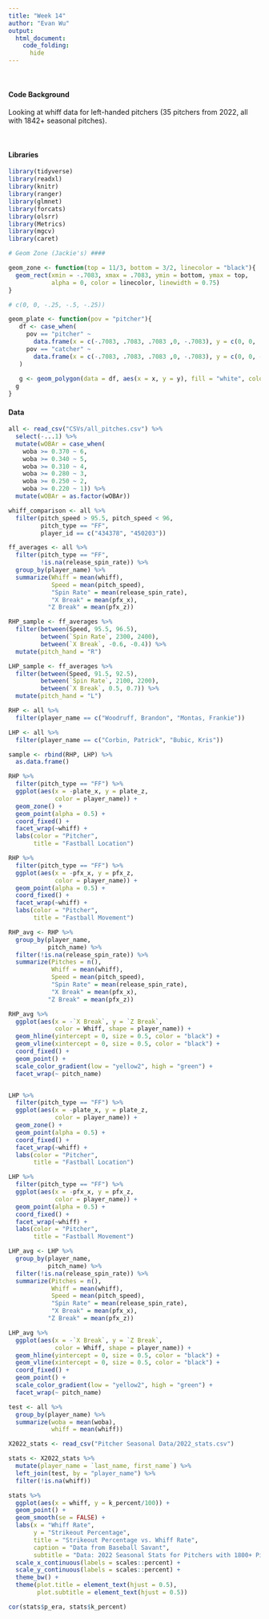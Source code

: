 ```yaml
---
title: "Week 14"
author: "Evan Wu"
output: 
  html_document:
    code_folding:
      hide
---
```


<br>

#### Code Background

Looking at whiff data for left-handed pitchers (35 pitchers from 2022, all with
1842+ seasonal pitches). 

<br>

#### Libraries
```r
library(tidyverse)
library(readxl)
library(knitr)
library(ranger)
library(glmnet)
library(forcats)
library(olsrr)
library(Metrics)
library(mgcv)
library(caret)
```


``` r
# Geom Zone (Jackie's) ####

geom_zone <- function(top = 11/3, bottom = 3/2, linecolor = "black"){
  geom_rect(xmin = -.7083, xmax = .7083, ymin = bottom, ymax = top,
            alpha = 0, color = linecolor, linewidth = 0.75)
}

# c(0, 0, -.25, -.5, -.25))

geom_plate <- function(pov = "pitcher"){
   df <- case_when(
     pov == "pitcher" ~ 
       data.frame(x = c(-.7083, .7083, .7083 ,0, -.7083), y = c(0, 0, .25, .5, .25)),
     pov == "catcher" ~ 
       data.frame(x = c(-.7083, .7083, .7083 ,0, -.7083), y = c(0, 0, -.25, -.5, -.25))
   )
  
   g <- geom_polygon(data = df, aes(x = x, y = y), fill = "white", color = "black", linewidth = 1.25)
  g
}
```

#### Data
```r

all <- read_csv("CSVs/all_pitches.csv") %>% 
  select(-...1) %>% 
  mutate(wOBAr = case_when(
    woba >= 0.370 ~ 6,
    woba >= 0.340 ~ 5,
    woba >= 0.310 ~ 4,
    woba >= 0.280 ~ 3,
    woba >= 0.250 ~ 2,
    woba >= 0.220 ~ 1)) %>% 
  mutate(wOBAr = as.factor(wOBAr))

```

```r
whiff_comparison <- all %>% 
  filter(pitch_speed > 95.5, pitch_speed < 96,
         pitch_type == "FF",
         player_id == c("434378", "450203"))

ff_averages <- all %>% 
  filter(pitch_type == "FF",
         !is.na(release_spin_rate)) %>% 
  group_by(player_name) %>% 
  summarize(Whiff = mean(whiff),
            Speed = mean(pitch_speed),
            "Spin Rate" = mean(release_spin_rate),
            "X Break" = mean(pfx_x),
           "Z Break" = mean(pfx_z))

RHP_sample <- ff_averages %>% 
  filter(between(Speed, 95.5, 96.5),
         between(`Spin Rate`, 2300, 2400),
         between(`X Break`, -0.6, -0.4)) %>% 
  mutate(pitch_hand = "R")

LHP_sample <- ff_averages %>% 
  filter(between(Speed, 91.5, 92.5),
         between(`Spin Rate`, 2100, 2200),
         between(`X Break`, 0.5, 0.7)) %>% 
  mutate(pitch_hand = "L")

RHP <- all %>% 
  filter(player_name == c("Woodruff, Brandon", "Montas, Frankie"))

LHP <- all %>% 
  filter(player_name == c("Corbin, Patrick", "Bubic, Kris"))

sample <- rbind(RHP, LHP) %>% 
  as.data.frame()

RHP %>% 
  filter(pitch_type == "FF") %>% 
  ggplot(aes(x = -plate_x, y = plate_z, 
             color = player_name)) +
  geom_zone() +
  geom_point(alpha = 0.5) +
  coord_fixed() +
  facet_wrap(~whiff) +
  labs(color = "Pitcher",
       title = "Fastball Location")

RHP %>% 
  filter(pitch_type == "FF") %>% 
  ggplot(aes(x = -pfx_x, y = pfx_z, 
             color = player_name)) +
  geom_point(alpha = 0.5) +
  coord_fixed() +
  facet_wrap(~whiff) +
  labs(color = "Pitcher",
       title = "Fastball Movement")

RHP_avg <- RHP %>% 
  group_by(player_name,
           pitch_name) %>% 
  filter(!is.na(release_spin_rate)) %>% 
  summarize(Pitches = n(),
            Whiff = mean(whiff),
            Speed = mean(pitch_speed),
            "Spin Rate" = mean(release_spin_rate),
            "X Break" = mean(pfx_x),
           "Z Break" = mean(pfx_z))

RHP_avg %>% 
  ggplot(aes(x = -`X Break`, y = `Z Break`,
             color = Whiff, shape = player_name)) +
  geom_hline(yintercept = 0, size = 0.5, color = "black") +
  geom_vline(xintercept = 0, size = 0.5, color = "black") +
  coord_fixed() +
  geom_point() +
  scale_color_gradient(low = "yellow2", high = "green") +
  facet_wrap(~ pitch_name)


LHP %>% 
  filter(pitch_type == "FF") %>% 
  ggplot(aes(x = -plate_x, y = plate_z, 
             color = player_name)) +
  geom_zone() +
  geom_point(alpha = 0.5) +
  coord_fixed() +
  facet_wrap(~whiff) +
  labs(color = "Pitcher",
       title = "Fastball Location")

LHP %>% 
  filter(pitch_type == "FF") %>% 
  ggplot(aes(x = -pfx_x, y = pfx_z, 
             color = player_name)) +
  geom_point(alpha = 0.5) +
  coord_fixed() +
  facet_wrap(~whiff) +
  labs(color = "Pitcher",
       title = "Fastball Movement")

LHP_avg <- LHP %>% 
  group_by(player_name,
           pitch_name) %>% 
  filter(!is.na(release_spin_rate)) %>% 
  summarize(Pitches = n(),
            Whiff = mean(whiff),
            Speed = mean(pitch_speed),
            "Spin Rate" = mean(release_spin_rate),
            "X Break" = mean(pfx_x),
           "Z Break" = mean(pfx_z))

LHP_avg %>% 
  ggplot(aes(x = -`X Break`, y = `Z Break`,
             color = Whiff, shape = player_name)) +
  geom_hline(yintercept = 0, size = 0.5, color = "black") +
  geom_vline(xintercept = 0, size = 0.5, color = "black") +
  coord_fixed() +
  geom_point() +
  scale_color_gradient(low = "yellow2", high = "green") +
  facet_wrap(~ pitch_name)
```

```r
test <- all %>% 
  group_by(player_name) %>% 
  summarize(woba = mean(woba),
            whiff = mean(whiff))

X2022_stats <- read_csv("Pitcher Seasonal Data/2022_stats.csv")

stats <- X2022_stats %>% 
  mutate(player_name = `last_name, first_name`) %>% 
  left_join(test, by = "player_name") %>% 
  filter(!is.na(whiff))

stats %>% 
  ggplot(aes(x = whiff, y = k_percent/100)) +
  geom_point() +
  geom_smooth(se = FALSE) +
  labs(x = "Whiff Rate",
       y = "Strikeout Percentage",
       title = "Strikeout Percentage vs. Whiff Rate",
       caption = "Data from Baseball Savant",
       subtitle = "Data: 2022 Seasonal Stats for Pitchers with 1800+ Pitches") +
  scale_x_continuous(labels = scales::percent) +
  scale_y_continuous(labels = scales::percent) +
  theme_bw() +
  theme(plot.title = element_text(hjust = 0.5),
        plot.subtitle = element_text(hjust = 0.5))

cor(stats$p_era, stats$k_percent)
```

